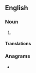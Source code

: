 {{also|commercial-at}}
==English==

===Noun===
{{en-noun}}

# {{synonym of|en|at sign}}

====Translations====
{{trans-see|at sign}}

===Anagrams===
* {{anagrams|en|a=aacceilmmort|macroclimate}}